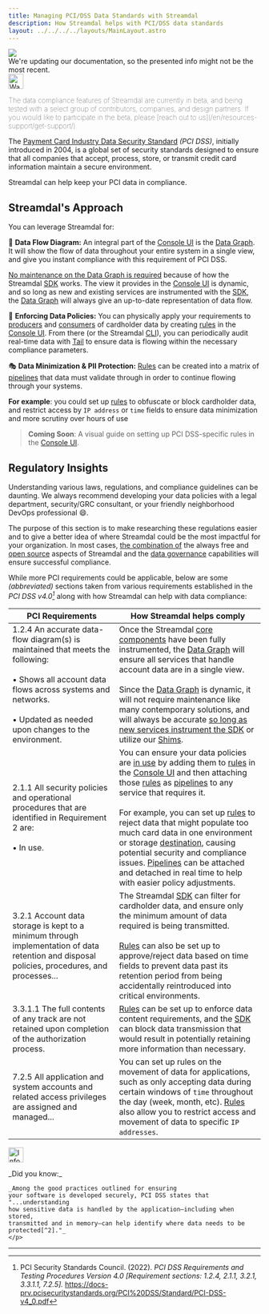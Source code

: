 ```yaml
---
title: Managing PCI/DSS Data Standards with Streamdal
description: How Streamdal helps with PCI/DSS data standards
layout: ../../../../layouts/MainLayout.astro
---
```



<div class="addl-wrapper">
<div class="addl">
<img src={information} class="uimage" />
<div class="addlcontent">
We're updating our documentation, so the presented info might not be the
most recent.
</div>
</div>
</div>

<Notification type="warning">
  <img src={warning} alt="Warning" width="30px" height="30px" />
  <p style="font-weight: lighter;">The data compliance features of Streamdal 
  are currently in beta, and being tested with a select group of contributors, 
  companies, and design partners. If you would like to participate in the beta, 
  please 
  [reach out to us](/en/resources-support/get-support/).</p>
</Notification>

The <a href="https://www.pcisecuritystandards.org/" target="_blank">Payment Card Industry Data Security Standard</a> 
_(PCI DSS)_, initially introduced in 2004, is a global set of security 
standards designed to ensure that all companies that accept, process, store, or 
transmit credit card information maintain a secure environment.

Streamdal can help keep your PCI data in compliance.

## Streamdal's Approach

You can leverage Streamdal for:

🌌 **<span class="ykeyword">Data Flow Diagram</span>:** An integral part of the [Console UI](/en/core-components/console-ui/) is the [Data Graph](/en/core-components/console-ui#data-graph). It will show the flow of data throughout your entire system in a single view, and give you instant compliance with this requirement of PCI DSS.

<u>No maintenance on the Data Graph is required</u> because of how the Streamdal [SDK](/en/core-components/sdk/) works. The view it provides in the [Console UI](/en/core-components/console-ui/) is dynamic, and so long as new and existing services are instrumented with the [SDK](/en/core-components/sdk/), the [Data Graph](/en/core-components/console-ui#data-graph) will always give an up-to-date representation of data flow. 

🚓 **<span class="ykeyword">Enforcing Data Policies</span>:** You can physically apply your requirements to <a href="/en/resources-support/glossary/#producer" class="pkeyword">producers</a> and <a href="/en/resources-support/glossary/#consumer" class="pkeyword">consumers</a> of cardholder data by creating <a href="/en/resources-support/glossary/#rule-or-step" class="pkeyword">rules</a> in the [Console UI](/en/core-components/console-ui/). From there (or the Streamdal [CLI](/en/guides/tail#cli)), you can periodically audit real-time data with [Tail](/en/guides/tail/) to ensure data is flowing within the necessary compliance parameters.

🎭 **<span class="ykeyword">Data Minimization & PII Protection</span>:** <a href="/en/resources-support/glossary/#rule-or-step" class="pkeyword">Rules</a> can be created into a matrix of <a href="/en/resources-support/glossary/#pipeline-or-ruleset" class="pkeyword">pipelines</a> that data must validate through in order to continue flowing through your systems. 

**For example**: you could set up <a href="/en/resources-support/glossary/#rule-or-step" class="pkeyword">rules</a> to obfuscate or block cardholder data, and restrict access by `IP address` or `time` fields to ensure data minimization and more scrutiny over hours of use

> **Coming Soon**: A visual guide on setting up PCI DSS-specific rules in the 
[Console UI](/en/core-components/console-ui/).

## Regulatory Insights

Understanding various laws, regulations, and compliance guidelines can be 
daunting. We always recommend developing your data policies with a legal 
department, security/GRC consultant, or your friendly neighborhood DevOps 
professional 😄.

The purpose of this section is to make researching these regulations easier and 
to give a better idea of where Streamdal could be the most impactful for your 
organization. In most cases, <u>the combination of</u> the always free and 
[open source](/en/resources-support/open-source/) aspects of Streamdal and the 
[data governance](/en/data-governance/overview/) capabilities will ensure 
successful compliance. 

While more PCI requirements could be applicable, below are some _(abbreviated)_ 
sections taken from various requirements established in the 
_PCI DSS v4.0[^1]_ along with how Streamdal can help with data compliance:

| PCI Requirements | How Streamdal helps comply |
|-|-|
| 1.2.4 An accurate data-flow diagram(s) is maintained that meets the following:<br /><br />• Shows all account data flows across systems and networks.<br /><br />• Updated as needed upon changes to the environment. | Once the Streamdal [core components](/en/core-components/overview/) have been fully instrumented, the [Data Graph](/en/core-components/console-ui#data-graph) will ensure all services that handle account data are in a single view. <br /><br />Since the [Data Graph](/en/core-components/console-ui#data-graph) is dynamic, it will not require maintenance like many contemporary solutions, and will always be accurate <u>so long as new services instrument the [SDK](/en/core-components/sdk/)</u> or utilize our [Shims](/en/core-components/libraries-shims/). |
| 2.1.1 All security policies and operational procedures that are identified in Requirement 2 are: <br /><br />• In use. | You can ensure your data policies are <u>in use</u> by adding them to [rules](/en/resources-support/glossary/#rule-or-step) in the [Console UI](/en/core-components/console-ui) and then attaching those [rules](/en/resources-support/glossary/#rule-or-step) as [pipelines](/en/resources-support/glossary/#pipeline-or-ruleset) to any service that requires it.<br /><br /> For example, you can set up [rules](/en/resources-support/glossary/#rule-or-step) to reject data that might populate too much card data in one environment or storage [destination](/en/resources-support/glossary/#destination), causing potential security and compliance issues. [Pipelines](/en/resources-support/glossary/#pipeline-or-ruleset) can be attached and detached in real time to help with easier policy adjustments. |
| 3.2.1 Account data storage is kept to a minimum through implementation of data retention and disposal policies, procedures, and processes... | The Streamdal [SDK](/en/core-components/sdk/) can filter for cardholder data, and ensure only the minimum amount of data required is being transmitted.<br /><br />[Rules](/en/resources-support/glossary/#rule-or-step) can also be set up to approve/reject data based on time fields to prevent data past its retention period from being accidentally reintroduced into critical environments. |
| 3.3.1.1 The full contents of any track are not retained upon completion of the authorization process. | [Rules](/en/resources-support/glossary/#rule-or-step) can be set up to enforce data content requirements, and the [SDK](/en/core-components/sdk/) can block data transmission that would result in potentially retaining more information than necessary. |
| 7.2.5 All application and system accounts and related access privileges are assigned and managed... | You can set up rules on the movement of data for applications, such as only accepting data during certain windows of `time` throughout the day (week, month, etc). [Rules](/en/resources-support/glossary/#rule-or-step) also allow you to restrict access and movement of data to specific `IP addresses`. |

<Notification type="information">
  <img src={info} alt="Information" width="30px" height="30px" />
  <div class="prose-md prose-p:my-2 prose-a:text-purple-dark prose-a:underline">
    <p>
    _Did you know:_ 
    
    _Among the good practices outlined for ensuring 
    your software is developed securely, PCI DSS states that "...understanding 
    how sensitive data is handled by the application—including when stored, 
    transmitted and in memory—can help identify where data needs to be 
    protected[^2]."_ 
    </p>
  </div>
</Notification>

___

[^1]: PCI Security Standards Council. (2022). _PCI DSS Requirements and Testing Procedures Version 4.0 [Requirement sections: 1.2.4, 2.1.1, 3.2.1, 3.3.1.1, 7.2.5]._ https://docs-prv.pcisecuritystandards.org/PCI%20DSS/Standard/PCI-DSS-v4_0.pdf
[^2]: PCI Security Standards Council. (2022). _PCI DSS Requirements and Testing Procedures Version 4.0 [6.2 Bespoke and custom software are developed securely: Good Practice, p. 127]._ https://docs-prv.pcisecuritystandards.org/PCI%20DSS/Standard/PCI-DSS-v4_0.pdf